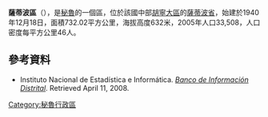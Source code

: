 '''薩蒂波區'''（{{lang-es|Distrito de Satipo}}），是[[秘魯|秘魯]]的一個區，位於該國中部[[胡寧大區|胡寧大區]]的[[薩蒂波省|薩蒂波省]]，始建於1940年12月18日，面積732.02平方公里，海拔高度632米，2005年人口33,508，人口密度每平方公里46人。

==參考資料==
*{{es icon}} Instituto Nacional de Estadística e Informática. ''[https://web.archive.org/web/20080423164200/http://desa.inei.gob.pe/mapas/bid/ Banco de Información Distrital]''. Retrieved April 11, 2008.

{{Peru-geo-stub}}
[[Category:秘魯行政區|Category:秘魯行政區]]
